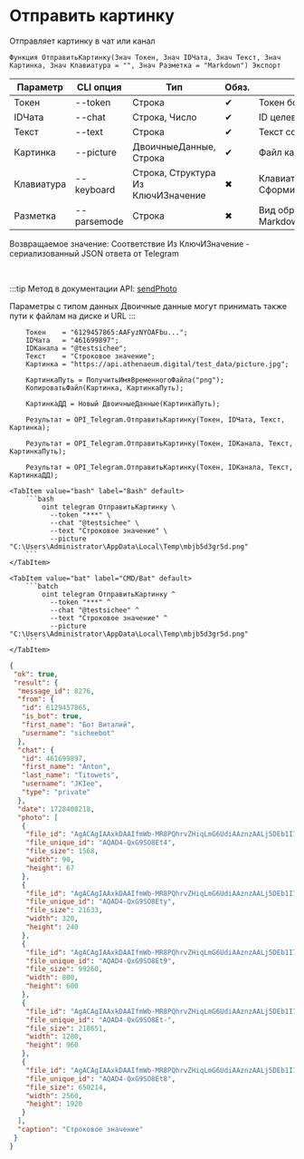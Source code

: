 ﻿---
sidebar_position: 2
description:  Отправляет картинку в чат или каналСтраницы
keywords: [1C, 1С, 1С:Предприятие, 1С:Предприятие 8.3, API, Интеграция, Сервисы, Обмен, OneScript, CLI, Telegram]
---


# Отправить картинку
 Отправляет картинку в чат или канал



`Функция ОтправитьКартинку(Знач Токен, Знач IDЧата, Знач Текст, Знач Картинка, Знач Клавиатура = "", Знач Разметка = "Markdown") Экспорт`

  | Параметр | CLI опция | Тип | Обяз. | Назначение |
  |-|-|-|-|-|
  | Токен | --token | Строка | &#x2714; | Токен бота |
  | IDЧата | --chat | Строка, Число | &#x2714; | ID целевого чата или IDЧата*IDТемы |
  | Текст | --text | Строка | &#x2714; | Текст сообщения |
  | Картинка | --picture | ДвоичныеДанные, Строка | &#x2714; | Файл картинки |
  | Клавиатура | --keyboard | Строка, Структура Из КлючИЗначение | &#x2716; | Клавиатура. См. СформироватьКлавиатуруПоМассивуКнопок |
  | Разметка | --parsemode | Строка | &#x2716; | Вид обработки текста (HTML, Markdown, MarkdownV2) |

  
  Возвращаемое значение:   Соответствие Из КлючИЗначение - сериализованный JSON ответа от Telegram

<br/>

:::tip
Метод в документации API: [sendPhoto](https://core.telegram.org/bots/api#sendphoto)

Параметры с типом данных Двоичные данные могут принимать также пути к файлам на диске и URL
:::
<br/>



```bsl title="Пример использования для 1С:Предприятие/OneScript"
    Токен    = "6129457865:AAFyzNYOAFbu...";
    IDЧата   = "461699897";
    IDКанала = "@testsichee";
    Текст    = "Строковое значение";
    Картинка = "https://api.athenaeum.digital/test_data/picture.jpg";

    КартинкаПуть = ПолучитьИмяВременногоФайла("png");
    КопироватьФайл(Картинка, КартинкаПуть);

    КартинкаДД = Новый ДвоичныеДанные(КартинкаПуть);

    Результат = OPI_Telegram.ОтправитьКартинку(Токен, IDЧата, Текст, Картинка);

    Результат = OPI_Telegram.ОтправитьКартинку(Токен, IDКанала, Текст, КартинкаПуть);

    Результат = OPI_Telegram.ОтправитьКартинку(Токен, IDКанала, Текст, КартинкаДД);
```
    

 <Tabs>
  
    <TabItem value="bash" label="Bash" default>
        ```bash
            oint telegram ОтправитьКартинку \
              --token "***" \
              --chat "@testsichee" \
              --text "Строковое значение" \
              --picture "C:\Users\Administrator\AppData\Local\Temp\mbjb5d3gr5d.png"
        ```
    </TabItem>
  
    <TabItem value="bat" label="CMD/Bat" default>
        ```batch
            oint telegram ОтправитьКартинку ^
              --token "***" ^
              --chat "@testsichee" ^
              --text "Строковое значение" ^
              --picture "C:\Users\Administrator\AppData\Local\Temp\mbjb5d3gr5d.png"
        ```
    </TabItem>
</Tabs>


```json title="Результат"
{
 "ok": true,
 "result": {
  "message_id": 8276,
  "from": {
   "id": 6129457865,
   "is_bot": true,
   "first_name": "Бот Виталий",
   "username": "sicheebot"
  },
  "chat": {
   "id": 461699897,
   "first_name": "Anton",
   "last_name": "Titowets",
   "username": "JKIee",
   "type": "private"
  },
  "date": 1728408218,
  "photo": [
   {
    "file_id": "AgACAgIAAxkDAAIfmWb-MR8PQhrvZHiqLmG6UdiAAznzAALj5DEb1I7wSxB3bmqDIveAAQADAgADcwADNgQ",
    "file_unique_id": "AQAD4-QxG9SO8Et4",
    "file_size": 1568,
    "width": 90,
    "height": 67
   },
   {
    "file_id": "AgACAgIAAxkDAAIfmWb-MR8PQhrvZHiqLmG6UdiAAznzAALj5DEb1I7wSxB3bmqDIveAAQADAgADbQADNgQ",
    "file_unique_id": "AQAD4-QxG9SO8Ety",
    "file_size": 21633,
    "width": 320,
    "height": 240
   },
   {
    "file_id": "AgACAgIAAxkDAAIfmWb-MR8PQhrvZHiqLmG6UdiAAznzAALj5DEb1I7wSxB3bmqDIveAAQADAgADeAADNgQ",
    "file_unique_id": "AQAD4-QxG9SO8Et9",
    "file_size": 99260,
    "width": 800,
    "height": 600
   },
   {
    "file_id": "AgACAgIAAxkDAAIfmWb-MR8PQhrvZHiqLmG6UdiAAznzAALj5DEb1I7wSxB3bmqDIveAAQADAgADeQADNgQ",
    "file_unique_id": "AQAD4-QxG9SO8Et-",
    "file_size": 218651,
    "width": 1280,
    "height": 960
   },
   {
    "file_id": "AgACAgIAAxkDAAIfmWb-MR8PQhrvZHiqLmG6UdiAAznzAALj5DEb1I7wSxB3bmqDIveAAQADAgADdwADNgQ",
    "file_unique_id": "AQAD4-QxG9SO8Et8",
    "file_size": 650214,
    "width": 2560,
    "height": 1920
   }
  ],
  "caption": "Строковое значение"
 }
}
```
